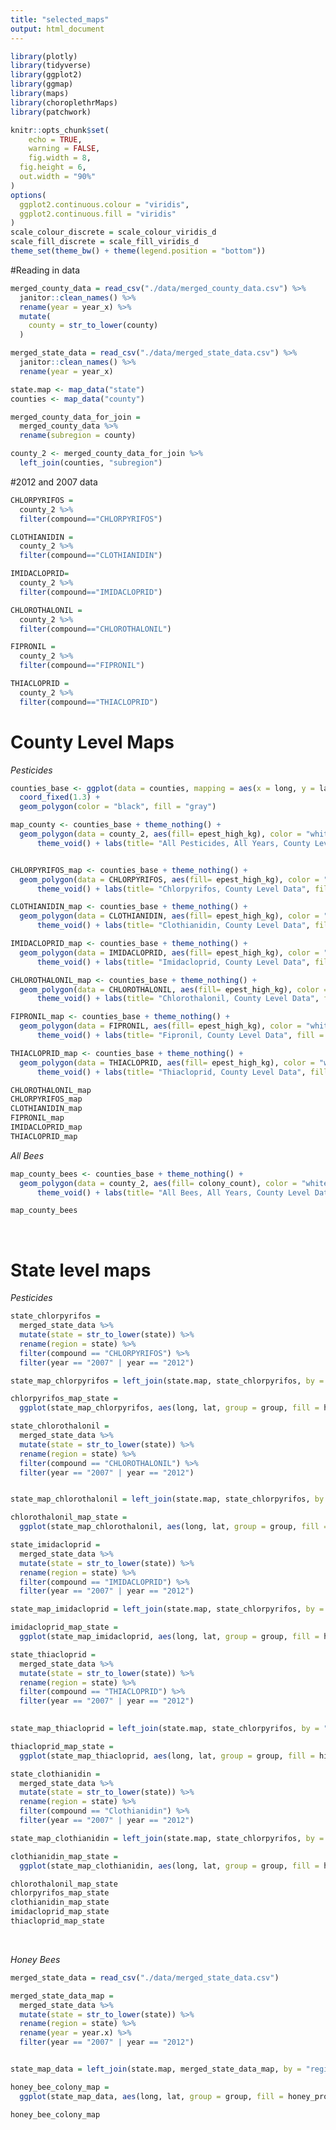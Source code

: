 ```yaml
---
title: "selected_maps"
output: html_document
---
```


```r
library(plotly)
library(tidyverse)
library(ggplot2)
library(ggmap)
library(maps)
library(choroplethrMaps)
library(patchwork)

knitr::opts_chunk$set(
	echo = TRUE,
	warning = FALSE,
	fig.width = 8, 
  fig.height = 6,
  out.width = "90%"
)
options(
  ggplot2.continuous.colour = "viridis",
  ggplot2.continuous.fill = "viridis"
)
scale_colour_discrete = scale_colour_viridis_d
scale_fill_discrete = scale_fill_viridis_d
theme_set(theme_bw() + theme(legend.position = "bottom"))
```

#Reading in data

```r
merged_county_data = read_csv("./data/merged_county_data.csv") %>%
  janitor::clean_names() %>%
  rename(year = year_x) %>%
  mutate(
    county = str_to_lower(county)
  )

merged_state_data = read_csv("./data/merged_state_data.csv") %>%
  janitor::clean_names() %>%
  rename(year = year_x)

```


```r
state.map <- map_data("state")
counties <- map_data("county")

merged_county_data_for_join =
  merged_county_data %>%
  rename(subregion = county)

county_2 <- merged_county_data_for_join %>%
  left_join(counties, "subregion")

```


#2012 and 2007 data

```r

CHLORPYRIFOS =
  county_2 %>%
  filter(compound=="CHLORPYRIFOS")

CLOTHIANIDIN =
  county_2 %>%
  filter(compound=="CLOTHIANIDIN")

IMIDACLOPRID=
  county_2 %>%
  filter(compound=="IMIDACLOPRID")

CHLOROTHALONIL =
  county_2 %>%
  filter(compound=="CHLOROTHALONIL")

FIPRONIL =
  county_2 %>%
  filter(compound=="FIPRONIL")

THIACLOPRID =
  county_2 %>%
  filter(compound=="THIACLOPRID")

```

# **County Level Maps**

*Pesticides*

```r

counties_base <- ggplot(data = counties, mapping = aes(x = long, y = lat, group = group)) + 
  coord_fixed(1.3) + 
  geom_polygon(color = "black", fill = "gray")

map_county <- counties_base + theme_nothing() + 
  geom_polygon(data = county_2, aes(fill= epest_high_kg), color = "white") + geom_polygon(color = "black", fill = NA) +
      theme_void() + labs(title= "All Pesticides, All Years, County Level Data", fill = "Estimated Pesticide Use (Kg)") + coord_map(projection = "bonne", lat0 = 50) + theme(plot.title = element_text(hjust = 0.5))


CHLORPYRIFOS_map <- counties_base + theme_nothing() + 
  geom_polygon(data = CHLORPYRIFOS, aes(fill= epest_high_kg), color = "white") + geom_polygon(color = "black", fill = NA) +
      theme_void() + labs(title= "Chlorpyrifos, County Level Data", fill = "Estimated Pesticide Use (Kg)") + coord_map(projection = "bonne", lat0 = 50) + theme(plot.title = element_text(hjust = 0.5)) + facet_grid(~year)

CLOTHIANIDIN_map <- counties_base + theme_nothing() + 
  geom_polygon(data = CLOTHIANIDIN, aes(fill= epest_high_kg), color = "white") + geom_polygon(color = "black", fill = NA) +
      theme_void() + labs(title= "Clothianidin, County Level Data", fill = "Estimated Pesticide Use (Kg)") + coord_map(projection = "bonne", lat0 = 50) + theme(plot.title = element_text(hjust = 0.5)) + facet_grid(~year)

IMIDACLOPRID_map <- counties_base + theme_nothing() + 
  geom_polygon(data = IMIDACLOPRID, aes(fill= epest_high_kg), color = "white") + geom_polygon(color = "black", fill = NA) +
      theme_void() + labs(title= "Imidacloprid, County Level Data", fill = "Estimated Pesticide Use (Kg)") + coord_map(projection = "bonne", lat0 = 50) + theme(plot.title = element_text(hjust = 0.5)) + facet_grid(~year)

CHLOROTHALONIL_map <- counties_base + theme_nothing() + 
  geom_polygon(data = CHLOROTHALONIL, aes(fill= epest_high_kg), color = "white") + geom_polygon(color = "black", fill = NA) +
      theme_void() + labs(title= "Chlorothalonil, County Level Data", fill = "Estimated Pesticide Use (Kg)") + coord_map(projection = "bonne", lat0 = 50) + theme(plot.title = element_text(hjust = 0.5)) + facet_grid(~year)

FIPRONIL_map <- counties_base + theme_nothing() + 
  geom_polygon(data = FIPRONIL, aes(fill= epest_high_kg), color = "white") + geom_polygon(color = "black", fill = NA) +
      theme_void() + labs(title= "Fipronil, County Level Data", fill = "Estimated Pesticide Use (Kg)") + coord_map(projection = "bonne", lat0 = 50) + theme(plot.title = element_text(hjust = 0.5)) + facet_grid(~year)

THIACLOPRID_map <- counties_base + theme_nothing() + 
  geom_polygon(data = THIACLOPRID, aes(fill= epest_high_kg), color = "white") + geom_polygon(color = "black", fill = NA) +
      theme_void() + labs(title= "Thiacloprid, County Level Data", fill = "Estimated Pesticide Use (Kg)") + coord_map(projection = "bonne", lat0 = 50) + theme(plot.title = element_text(hjust = 0.5)) + facet_grid(~year)
```


```r

CHLOROTHALONIL_map 
CHLORPYRIFOS_map 
CLOTHIANIDIN_map
FIPRONIL_map
IMIDACLOPRID_map
THIACLOPRID_map

```


*All Bees*

```r
map_county_bees <- counties_base + theme_nothing() + 
  geom_polygon(data = county_2, aes(fill= colony_count), color = "white") + geom_polygon(color = "black", fill = NA) +
      theme_void() + labs(title= "All Bees, All Years, County Level Data", fill = "Number of Bee Colonies") + coord_map(projection = "bonne", lat0 = 50) + theme(plot.title = element_text(hjust = 0.5)) + facet_grid(~year)
```

```r
map_county_bees

```

<br>

# **State level maps**

*Pesticides*

```r
state_chlorpyrifos =
  merged_state_data %>%
  mutate(state = str_to_lower(state)) %>%
  rename(region = state) %>%
  filter(compound == "CHLORPYRIFOS") %>%
  filter(year == "2007" | year == "2012")

state_map_chlorpyrifos = left_join(state.map, state_chlorpyrifos, by = "region") 

chlorpyrifos_map_state =
  ggplot(state_map_chlorpyrifos, aes(long, lat, group = group, fill = high)) + geom_polygon(color = "black") + theme_void() + labs(title = "Chlorpyrifos Use", fill = "Estimated Pesticide Use (Kg)") +  coord_map(projection = "bonne", lat0 = 50) + theme(plot.title = element_text(hjust = 0.5)) + scale_fill_gradient(low = "white", high = "red") + facet_grid(~year)

```

```r
state_chlorothalonil =
  merged_state_data %>%
  mutate(state = str_to_lower(state)) %>%
  rename(region = state) %>%
  filter(compound == "CHLOROTHALONIL") %>%
  filter(year == "2007" | year == "2012")


state_map_chlorothalonil = left_join(state.map, state_chlorpyrifos, by = "region") 

chlorothalonil_map_state =
  ggplot(state_map_chlorothalonil, aes(long, lat, group = group, fill = high)) + geom_polygon(color = "black") + theme_void() + labs(title = "Chlorothalonil Use", fill = "Estimated Pesticide Use (Kg)") +  coord_map(projection = "bonne", lat0 = 50) + theme(plot.title = element_text(hjust = 0.5)) + scale_fill_gradient(low = "white", high = "red") + facet_grid(~year)

```


```r
state_imidacloprid =
  merged_state_data %>%
  mutate(state = str_to_lower(state)) %>%
  rename(region = state) %>%
  filter(compound == "IMIDACLOPRID") %>%
  filter(year == "2007" | year == "2012")

state_map_imidacloprid = left_join(state.map, state_chlorpyrifos, by = "region") 

imidacloprid_map_state =
  ggplot(state_map_imidacloprid, aes(long, lat, group = group, fill = high)) + geom_polygon(color = "black") + theme_void() + labs(title = "Imidacloprid Use", fill = "Estimated Pesticide Use (Kg)") +  coord_map(projection = "bonne", lat0 = 50) + theme(plot.title = element_text(hjust = 0.5)) + scale_fill_gradient(low = "white", high = "red") + facet_grid(~year)

```

```r
state_thiacloprid =
  merged_state_data %>%
  mutate(state = str_to_lower(state)) %>%
  rename(region = state) %>%
  filter(compound == "THIACLOPRID") %>%
  filter(year == "2007" | year == "2012")
  

state_map_thiacloprid = left_join(state.map, state_chlorpyrifos, by = "region") 

thiacloprid_map_state =
  ggplot(state_map_thiacloprid, aes(long, lat, group = group, fill = high)) + geom_polygon(color = "black") + theme_void() + labs(title = "Thiacloprid Use", fill = "Estimated Pesticide Use (Kg)") +  coord_map(projection = "bonne", lat0 = 50) + theme(plot.title = element_text(hjust = 0.5)) + scale_fill_gradient(low = "white", high = "red") + facet_grid(~year)

```



```r
state_clothianidin =
  merged_state_data %>%
  mutate(state = str_to_lower(state)) %>%
  rename(region = state) %>%
  filter(compound == "Clothianidin") %>%
  filter(year == "2007" | year == "2012")

state_map_clothianidin = left_join(state.map, state_chlorpyrifos, by = "region") 

clothianidin_map_state =
  ggplot(state_map_clothianidin, aes(long, lat, group = group, fill = high)) + geom_polygon(color = "black") + theme_void() + labs(title = "Clothianidin Use", fill = "Estimated Pesticide Use (Kg)") +  coord_map(projection = "bonne", lat0 = 50) + theme(plot.title = element_text(hjust = 0.5)) + scale_fill_gradient(low = "white", high = "red") + facet_grid(~year)

```


```r

chlorothalonil_map_state
chlorpyrifos_map_state
clothianidin_map_state
imidacloprid_map_state
thiacloprid_map_state

```


<br>

*Honey Bees*

```r
merged_state_data = read_csv("./data/merged_state_data.csv")

merged_state_data_map =
  merged_state_data %>%
  mutate(state = str_to_lower(state)) %>%
  rename(region = state) %>%
  rename(year = year.x) %>%
  filter(year == "2007" | year == "2012")


state_map_data = left_join(state.map, merged_state_data_map, by = "region")

honey_bee_colony_map = 
  ggplot(state_map_data, aes(long, lat, group = group, fill = honey_producing_colonies)) + geom_polygon(color = "black") + theme_void() + labs(title = "Honey Producing Colonies 2007", fill = "Honey Producing Colonies") + coord_map(projection = "bonne", lat0 = 50) + theme(plot.title = element_text(hjust = 0.5)) + scale_fill_gradient(low = "white", high = "red") + facet_grid(~year)

```

```r

honey_bee_colony_map

```







